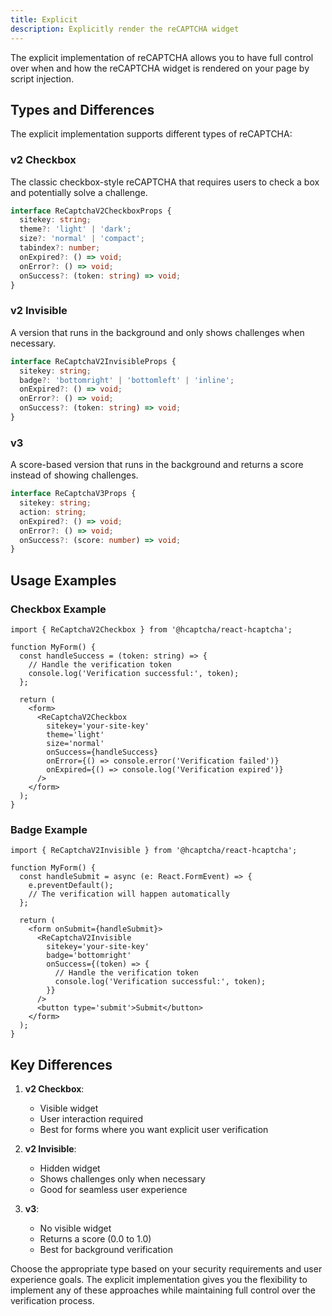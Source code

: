 ```yaml
---
title: Explicit
description: Explicitly render the reCAPTCHA widget
---
```


The explicit implementation of reCAPTCHA allows you to have full control over when and how the reCAPTCHA widget is rendered on your page by script injection.

## Types and Differences

The explicit implementation supports different types of reCAPTCHA:

### v2 Checkbox

The classic checkbox-style reCAPTCHA that requires users to check a box and potentially solve a challenge.

```typescript
interface ReCaptchaV2CheckboxProps {
  sitekey: string;
  theme?: 'light' | 'dark';
  size?: 'normal' | 'compact';
  tabindex?: number;
  onExpired?: () => void;
  onError?: () => void;
  onSuccess?: (token: string) => void;
}
```

### v2 Invisible

A version that runs in the background and only shows challenges when necessary.

```typescript
interface ReCaptchaV2InvisibleProps {
  sitekey: string;
  badge?: 'bottomright' | 'bottomleft' | 'inline';
  onExpired?: () => void;
  onError?: () => void;
  onSuccess?: (token: string) => void;
}
```

### v3

A score-based version that runs in the background and returns a score instead of showing challenges.

```typescript
interface ReCaptchaV3Props {
  sitekey: string;
  action: string;
  onExpired?: () => void;
  onError?: () => void;
  onSuccess?: (score: number) => void;
}
```

## Usage Examples

### Checkbox Example

```tsx
import { ReCaptchaV2Checkbox } from '@hcaptcha/react-hcaptcha';

function MyForm() {
  const handleSuccess = (token: string) => {
    // Handle the verification token
    console.log('Verification successful:', token);
  };

  return (
    <form>
      <ReCaptchaV2Checkbox
        sitekey='your-site-key'
        theme='light'
        size='normal'
        onSuccess={handleSuccess}
        onError={() => console.error('Verification failed')}
        onExpired={() => console.log('Verification expired')}
      />
    </form>
  );
}
```

### Badge Example

```tsx
import { ReCaptchaV2Invisible } from '@hcaptcha/react-hcaptcha';

function MyForm() {
  const handleSubmit = async (e: React.FormEvent) => {
    e.preventDefault();
    // The verification will happen automatically
  };

  return (
    <form onSubmit={handleSubmit}>
      <ReCaptchaV2Invisible
        sitekey='your-site-key'
        badge='bottomright'
        onSuccess={(token) => {
          // Handle the verification token
          console.log('Verification successful:', token);
        }}
      />
      <button type='submit'>Submit</button>
    </form>
  );
}
```

## Key Differences

1. **v2 Checkbox**:

   - Visible widget
   - User interaction required
   - Best for forms where you want explicit user verification

2. **v2 Invisible**:

   - Hidden widget
   - Shows challenges only when necessary
   - Good for seamless user experience

3. **v3**:
   - No visible widget
   - Returns a score (0.0 to 1.0)
   - Best for background verification

Choose the appropriate type based on your security requirements and user experience goals. The explicit implementation gives you the flexibility to implement any of these approaches while maintaining full control over the verification process.
